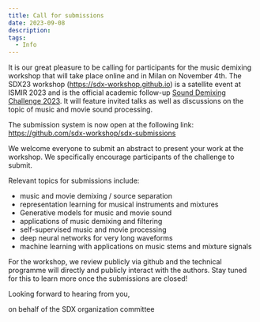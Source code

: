 ```yaml
---
title: Call for submissions
date: 2023-09-08
description: 
tags:
  - Info
---
```



It is our great pleasure to be calling for participants for the music demixing workshop that will take place online and in Milan on November 4th.
The SDX23 workshop (<https://sdx-workshop.github.io>)  is a satellite event at ISMIR 2023 and is the official academic follow-up [Sound Demixing Challenge 2023](https://www.aicrowd.com/challenges/sound-demixing-challenge-2023/). It will feature invited talks as well as discussions on the topic of music and movie sound processing.

The submission system is now open at the following link:
<https://github.com/sdx-workshop/sdx-submissions>

We welcome everyone to submit an abstract to present your work at the workshop. We specifically encourage participants of the challenge to submit.

Relevant topics for submissions include:

- music and movie demixing / source separation
- representation learning for musical instruments and mixtures
- Generative models for music and movie sound
- applications of music demixing and filtering
- self-supervised music and movie processing
- deep neural networks for very long waveforms
- machine learning with applications on music stems and mixture signals

For the workshop, we review publicly via github and the technical programme will directly and publicly interact with the authors. Stay tuned for this to learn more once the submissions are closed!

Looking forward to hearing from you,

on behalf of the SDX organization committee
